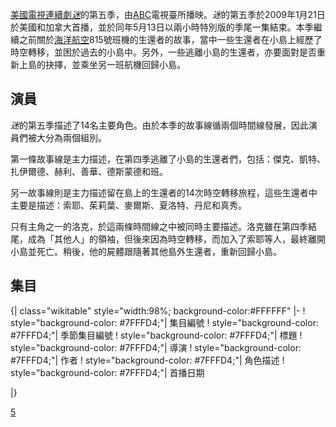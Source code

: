 {{Infobox tvseason
| season_name      = 《迷失》第五季
| eng_name         = {{lang|en|''Lost'' (season 5)}}
| bgcolor          = #7FFFD4
| image            = 
| caption          = 
| show_name        = 
| country          = {{USA}}
| network          = [[美國廣播公司|美國廣播公司]]
| first_aired      = {{Start date|2009|1|21}}
| last_aired       = {{End date|2009|5|13}}
| num_episodes     = 17
| dvd_release_date = 
| dvd_format       = 
| prev_season      = [[迷失_(第四季)|迷失 (第四季)]]
| prev_series      = [[迷失_(第六季)|迷失 (第六季)]]
| next_season      = 
| next_series      =
}}
[[美國|美國]][[電視連續劇|電視連續劇]]''[[迷失|迷]]''的第五季，由[[美國廣播公司|ABC]]電視臺所播映。''迷''的第五季於2009年1月21日於美國和加拿大首播，並於同年5月13日以兩小時特別版的季尾一集結束。本季繼續之前關於[[海洋航空|海洋航空]]815號班機的生還者的故事，當中一些生還者在小島上經歷了時空轉移，並困於過去的小島中。另外，一些逃離小島的生還者，亦要面對是否重新上島的抉擇，並乘坐另一班航機回歸小島。

== 演員 ==
''迷''的第五季描述了14名主要角色。由於本季的故事線循兩個時間線發展，因此演員們被大分為兩個組別。

第一條故事線是主力描述，在第四季逃離了小島的生還者們，包括：傑克、凱特、扎伊爾德、赫利、善華、德斯蒙德和班。

另一故事線則是主力描述留在島上的生還者的14次時空轉移旅程，這些生還者中主要是描述：索耶、茱莉葉、麥爾斯、夏洛特、丹尼和真秀。

只有主角之一的洛克，於這兩條時間線之中被同時主要描述。洛克雖在第四季結尾，成為「其他人」的領袖，但後來因為時空轉移，而加入了索耶等人，最終離開小島並死亡。稍後，他的屍體跟隨著其他島外生還者，重新回歸小島。

== 集目 ==
<onlyinclude>{| class="wikitable" style="width:98%; background-color:#FFFFFF"
|-
! style="background-color: #7FFFD4;"| 集目編號
! style="background-color: #7FFFD4;"| 季節集目編號
! style="background-color: #7FFFD4;"| 標題
! style="background-color: #7FFFD4;"| 導演
! style="background-color: #7FFFD4;"| 作者
! style="background-color: #7FFFD4;"| 角色描述
! style="background-color: #7FFFD4;"| 首播日期

{{迷失集目表
 |EpisodeNumber=87
 |EpisodeNumber2=1
 |Title=因你離開
 |Aux1=[[Stephen_Williams|Stephen Williams]]
 |Aux2=[[Damon_Lindelof|Damon Lindelof]]和[[Carlton_Cuse|Carlton Cuse]]
 |Aux3=沒有
 |OriginalAirDate=2009年1月21日
 |ShortSummary= 當班轉動了蘭花站的轉輪後，留在島上的生還者，開始要經歷不穩定的時空轉移。島外方面，傑克和班開始努力令海洋航空六人組團聚；赫利和塞伊德就在安全屋被埋伏；凱特被律師要求進行基因測試後，帶著艾倫逃家。
 |LineColor=7FFFD4
 }}

{{迷失集目表
 |EpisodeNumber=88
 |EpisodeNumber2=2
 |Title=謊言
 |Aux1=[[Jack_Bender|Jack Bender]]
 |Aux2=[[Edward_Kitsis|Edward Kitsis]]和[[Adam_Horowitz|Adam Horowitz]]
 |Aux3=[[雨果·「赫利」·瑞斯|赫利]]
 |OriginalAirDate=2009年1月21日
 |ShortSummary= 赫利和塞伊德正在逃避警方追捕，同時他亦向他的母親承認海洋航空六人組向大眾撒謊。班得知到只有70個小時來將海洋航空六人組集合，並返回小島。島上生還者在時空轉移後，遭受到火箭的攻擊。
 |LineColor=7FFFD4
 }}

{{迷失集目表
 |EpisodeNumber=89
 |EpisodeNumber2=3
 |Title=Jughead
 |Aux1=[[Rod_Holcomb|Rod Holcomb]]
 |Aux2=[[Elizabeth_Sarnoff|Elizabeth Sarnoff]]和[[Paul_Zbyszewski|Paul Zbyszewski]]
 |Aux3=[[德斯蒙德·休谟|德斯蒙德]]
 |OriginalAirDate=2009年1月28日
 |ShortSummary= 德斯蒙德正尋找著丹尼爾的母親，並從外父查爾斯．威德摩口中得知她在洛杉磯。島上生還者時空轉移到1954年，此時洛克不能說服理查德，他是來自未來。另外，丹尼爾亦被要求處理一枚名叫Jughead的核彈。
 |LineColor=7FFFD4
 }}

{{迷失集目表
 |EpisodeNumber=90
 |EpisodeNumber2=4
 |Title=小王子
 |Aux1=[[Stephen_Williams|Stephen Williams]]
 |Aux2=[[Brian_K._Vaughan|Brian K. Vaughan]]和[[Melinda_Hsu_Taylor|Melinda Hsu Taylor]]
 |Aux3=[[凱特·奧斯頓|凱特]]
 |OriginalAirDate=2009年2月4日
 |ShortSummary= 當島上生還者向著蘭花站前進時，他們轉移到艾倫出生當日，再到1988年。在1988年，真秀被盧梭的科研隊伍發現到。島外，凱特、班、傑克和塞伊德會面，而凱特發現到原來是班派律師前來。
 |LineColor=7FFFD4
 }}

{{迷失集目表
 |EpisodeNumber=91
 |EpisodeNumber2=5
 |Title=此地是死
 |Aux1=[[Paul_Edwards|Paul Edwards]]
 |Aux2=[[Edward_Kitsis|Edward Kitsis]]和[[Adam_Horowitz|Adam Horowitz]]
 |Aux3=[[权真秀|真秀]]和[[白善华|善華]]
 |OriginalAirDate=2009年2月11日
 |ShortSummary= 1988年，真秀和盧梭的科研隊伍一同前往廣播塔，途中卻遭到黑煙的攻擊。夏洛特在死前向丹尼爾承認，她小時候是於島上長大。洛克轉動了在冰封密室內的轉輪，離開了小島。班在島外帶了傑克和善華，與丹尼爾的母親，埃洛伊塞．霍金會面，同時德斯蒙德亦找到了她。
 |LineColor=7FFFD4
 }}

{{迷失集目表
 |EpisodeNumber=92
 |EpisodeNumber2=6
 |Title=316航班
 |Aux1=[[Stephen_Williams|Stephen Williams]]
 |Aux2=[[Damon_Lindelof|Damon Lindelof]]和[[Carlton_Cuse|Carlton Cuse]]
 |Aux3=[[傑克·謝潑德|傑克]]
 |OriginalAirDate=2009年2月18日
 |ShortSummary= 埃洛伊塞．霍金告知海洋航空六人組返回小島的方法。傑克、凱特、塞伊德、赫利、善華和班，登上了由法蘭克．萊帕達駕駛的Ajira航空公司的316航班。飛機發生一次白色閃光後，傑克、凱特、塞伊德和赫利轉移到1977年的小島。
 |LineColor=7FFFD4
 }}

{{迷失集目表
 |EpisodeNumber= 93
 |EpisodeNumber2=7
 |Title=傑羅米．邊沁的生與死
 |Aux1=[[Jack_Bender|Jack Bender]]
 |Aux2=[[Carlton_Cuse|Carlton Cuse]]和[[Damon_Lindelof|Damon Lindelof]]
 |Aux3=[[約翰·洛克_(迷失)|洛克]]
 |OriginalAirDate=2009年2月25日
 |ShortSummary= 316航班逼降後，洛克突然復活，並發現到班在傷員之中，及洛克被其他316航班生還者質問。後敘中，洛克離島後得到威德摩和馬修．亞巴頓的幫助下，與海洋航空六人組會合，直至班謀殺了洛克。
 |LineColor=7FFFD4
 }}

{{迷失集目表
 |EpisodeNumber=94
 |EpisodeNumber2=8
 |Title=LaFleur
 |Aux1=[[Mark_Goldman|Mark Goldman]]
 |Aux2=[[Elizabeth_Sarnoff|Elizabeth Sarnoff]]和[[Kyle_Pennington|Kyle Pennington]]
 |Aux3=[[詹姆斯·「索耶」·福特|索耶]]
 |OriginalAirDate=2009年3月4日
 |ShortSummary= 隨著多次時空轉移的結束，殘餘的島上生還者被困於1974年。他們拯救了達摩計劃的一名成員，艾美，之後成為達摩計劃的一員。在島上經歷3年後，茱莉葉成功為艾美接生，而與茱莉葉相愛的索耶，與傑克、凱特和赫利重聚。
 |LineColor=7FFFD4
 }}

{{迷失集目表
 |EpisodeNumber=95
 |EpisodeNumber2=9
 |Title=Namaste
 |Aux1=[[Jack_Bender|Jack Bender]]
 |Aux2=[[Paul_Zbyszewski|Paul Zbyszewski]]和[[Brian_K._Vaughan|Brian K. Vaughan]]
 |Aux3=沒有
 |OriginalAirDate=2009年3月18日
 |ShortSummary= 1977年，索耶安排了傑克、赫利和凱特加入了達摩計劃。塞伊德被真秀發現到，但塞伊德被逼要扮成「其他人」的一員，並被達摩人員關押。2007年，善華、法蘭克從克里斯蒂安．謝潑德口中知道，其他生還者被困於1977年。
 |LineColor=7FFFD4
 }}

{{迷失集目表
 |EpisodeNumber=96
 |EpisodeNumber2=10
 |Title=他是我們的你
 |Aux1=[[Greg_Yaitanes|Greg Yaitanes]]
 |Aux2=[[Edward_Kitsis|Edward Kitsis]]和[[Adam_Horowitz|Adam Horowitz]]
 |Aux3=[[薩伊德·賈拉|塞伊德]]
 |OriginalAirDate=2009年3月25日
 |ShortSummary= 1977年，塞伊德拒絕與索耶合作，結果達摩人員投票決定處決塞伊德。12歲的班釋放了塞伊德，希望他可以帶自己加入「其他人」。但是，當他們逃脫後，塞伊德槍擊了班。後敘中，塞伊德被一個名叫伊蘭娜的賞金獵人捉住，並被押上前往關島的316航班。
 |LineColor=7FFFD4
 }}

{{迷失集目表
 |EpisodeNumber=97
 |EpisodeNumber2=11
 |Title=所有發生了的事，都會發生
 |Aux1=[[Bobby_Roth|Bobby Roth]]
 |Aux2=[[Carlton_Cuse|Carlton Cuse]]和[[Damon_Lindelof|Damon Lindelof]]
 |Aux3=[[凱特·奧斯頓|凱特]]
 |OriginalAirDate=2009年4月1日
 |ShortSummary= 茱莉葉不能治療班的槍傷，而傑克又拒絕伸出援手，逼使凱特帶著班去「其他人」那處接受治療。而理查德就向她表示，治療會令班永遠改變。後敘中，凱特決定回到小島，並把艾倫交給他的祖母（克萊爾的母親）照顧。
 |LineColor=7FFFD4
 }}

{{迷失集目表
 |EpisodeNumber=98
 |EpisodeNumber2=12
 |Title=死者已死
 |Aux1=[[Stephen_Williams|Stephen Williams]]
 |Aux2=[[Brian_K._Vaughan|Brian K. Vaughan]]和[[Elizabeth_Sarnoff|Elizabeth Sarnoff]]
 |Aux3=[[班·連路斯|班]]
 |OriginalAirDate=2009年4月8日
 |ShortSummary= 2007年，班與洛克回到主島，故此班就可以因艾歷克斯的死而接受黑煙的審判。同時，法蘭克試圖回到副島，並被伊蘭娜的一伙人挾持。後敘中，顯示了班在1989年從盧梭手上搶走了艾歷克斯，和他在登上316航班前遇到德斯蒙德和潘妮．威德摩。
 |LineColor=7FFFD4
 }}

{{迷失集目表
 |EpisodeNumber=99
 |EpisodeNumber2=13
 |Title=Some Like It Hoth
 |Aux1=[[Jack_Bender|Jack Bender]]
 |Aux2=[[Melinda_Hsu_Taylor|Melinda Hsu Taylor]]和[[Greggory_Nations|Greggory Nations]]
 |Aux3=[[麥爾斯_(迷失)|麥爾斯]]
 |OriginalAirDate=2009年4月15日
 |ShortSummary= 1977年，班的父親羅傑開始懷疑凱特和他的兒子失蹤有關。同時，麥爾斯被指派要運送一具屍體到天鵝站的工地，交給他的父親，張博士。後敘中，麥爾斯發現自己有與死者溝通的能力，並被聘請登上貨輪而登上小島。
 |LineColor=7FFFD4
 }}

{{迷失集目表
 |EpisodeNumber=100
 |EpisodeNumber2=14
 |Title=變量
 |Aux1=[[Paul_Edwards|Paul Edwards]]
 |Aux2=[[Edward_Kitsis|Edward Kitsis]]和[[Adam_Horowitz|Adam Horowitz]]
 |Aux3=[[丹尼爾_(迷失)|丹尼爾]]
 |OriginalAirDate=2009年4月29日
 |ShortSummary= 1977年，丹尼爾回到小島，並警告大家天鵝站將會發生大災難。傑克、凱特和丹尼爾與達摩人員發生槍戰，並令達摩人員追擊茱莉葉和索耶。後敘中，丹尼爾與親生父母，埃洛伊塞.霍金及查爾斯.威德摩的關係被顯示了。
 |LineColor=7FFFD4
 }}

{{迷失集目表
 |EpisodeNumber=101
 |EpisodeNumber2=15
 |Title=跟隨領袖
 |Aux1=[[Stephen_Williams|Stephen Williams]]
 |Aux2=[[Paul_Zbyszewski|Paul Zbyszewski]]和[[Elizabeth_Sarnoff|Elizabeth Sarnoff]]
 |Aux3=沒有
 |OriginalAirDate=2009年5月6日
 |ShortSummary= 1977年，傑克決定跟從已死的丹尼爾的建議，引爆Jughead核彈，但是凱特卻對此反對。張博士說服了達摩計劃成員撤離小島，令索耶、茱莉葉和凱特可以登上潛艇離開小島。2007年，洛克與理查德、「其他人」重聚，並出發去殺害其他人的最高領袖，雅各。
 |LineColor=7FFFD4
 }}

{{迷失集目表
 |EpisodeNumber=102/103
 |EpisodeNumber2=16/17
 |Title=事件
 |Aux1=[[Jack_Bender|Jack Bender]]
 |Aux2=[[Damon_Lindelof|Damon Lindelof]]和[[Carlton_Cuse|Carlton Cuse]]
 |Aux3=雅各
 |OriginalAirDate=2009年5月13日
 |ShortSummary= 1977年，生還者成功在天鵝站工地引爆了改裝後的核彈，本集結束於核彈的爆發。2007年，洛克與其他人前往雅各居住的四趾雕像的底部，並揭示了洛克是由黑煙假扮。黑煙揭示身份後，擺佈班殺害他的老敵人，雅各。後敘中，雅各於不同時間探訪了不同的主角。本集是兩小時特別版。
 |LineColor=7FFFD4
 }}

|}
{{迷失剧集}}
{{迷失角色表}}

[[Category:迷失|5]]